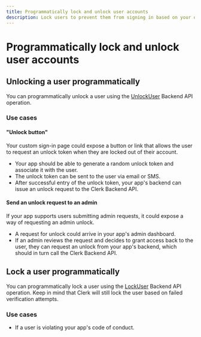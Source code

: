 ```yaml
---
title: Programmatically lock and unlock user accounts
description: Lock users to prevent them from signing in based on your own custom criteria.
---
```


# Programmatically lock and unlock user accounts

## Unlocking a user programmatically

You can programmatically unlock a user using the [UnlockUser](https://clerk.com/docs/reference/backend-api/tag/Users#operation/LockUser) Backend API operation. 

### Use cases

#### "Unlock button"

Your custom sign-in page could expose a button or link that allows the user to request an unlock token when they are locked out of their account.

* Your app should be able to generate a random unlock token and associate it with the user.
* The unlock token can be sent to the user via email or SMS.
* After successful entry of the unlock token, your app's backend can issue an unlock request to the Clerk Backend API.

#### Send an unlock request to an admin

If your app supports users submitting admin requests, it could expose a way of requesting an admin unlock.

* A request for unlock could arrive in your app's admin dashboard.
* If an admin reviews the request and decides to grant access back to the user, they can request an unlock from your app's backend, which should in turn call the Clerk Backend API.

## Lock a user programmatically

You can programmatically lock a user using the  [LockUser](https://clerk.com/docs/reference/backend-api/tag/Users#operation/LockUser) Backend API operation. Keep in mind that Clerk will still lock the user based on failed verification attempts.

### Use cases

* If a user is violating your app's code of conduct.